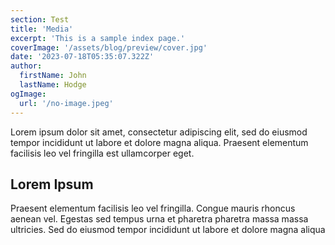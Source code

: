 ```yaml
---
section: Test
title: 'Media'
excerpt: 'This is a sample index page.'
coverImage: '/assets/blog/preview/cover.jpg'
date: '2023-07-18T05:35:07.322Z'
author:
  firstName: John
  lastName: Hodge
ogImage:
  url: '/no-image.jpeg'
---
```


Lorem ipsum dolor sit amet, consectetur adipiscing elit, sed do eiusmod tempor incididunt ut labore et dolore magna aliqua. Praesent elementum facilisis leo vel fringilla est ullamcorper eget.

## Lorem Ipsum

Praesent elementum facilisis leo vel fringilla. Congue mauris rhoncus aenean vel. Egestas sed tempus urna et pharetra pharetra massa massa ultricies. Sed do eiusmod tempor incididunt ut labore et dolore magna aliqua
